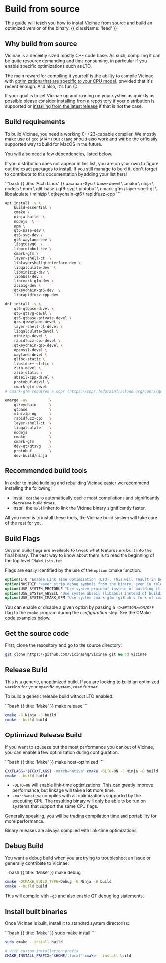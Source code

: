 # Build from source

This guide will teach you how to install Vicinae from source and build an optimized version of the binary. {{ className: 'lead' }}

## Why build from source 

Vicinae is a decently sized mostly C++ code base. As such, compiling it can be quite resource demanding and time consuming, in particular if you enable specific optimizations such as LTO.

The main reward for compiling it yourself is the ability to compile Vicinae with [optimizations that are specific to your CPU model](/build#optimized-build), provided that it's recent enough. And also, it's fun 😏.

If your goal is to get Vicinae up and running on your system as quickly as possible please consider [installing from a repository](/repo-install) if your distribution is supported or [installing from the latest release](/release-install) if that is not the case.

## Build requirements

To build Vicinae, you need a working C++23-capable compiler. We mostly make use of `gcc` (v14+) but `clang` should also work and will be the officially supported way to build for MacOS in the future.

You will also need a few dependencies, listed below.

If you distribution does not appear in this list, you are on your own to figure out the exact packages to install. 
If you still manage to build it, don't forget to contribute to this documentation by adding your list here!

<CodeGroup title="Install dependencies">
```bash {{ title: 'Arch Linux' }}
pacman -Syu			\
    base-devel 		\
    cmake			\
    ninja			\
    nodejs			\
    npm				\
    qt6-base		\
    qt6-svg			\
    protobuf		\
    cmark-gfm		\
    layer-shell-qt 	\
    libqalculate 	\
    minizip			\
    qtkeychain-qt6	\
    rapidfuzz-cpp
```

```bash {{ title: 'Ubuntu' }}
apt install -y \
    build-essential \
    cmake \
    ninja-build  \
    nodejs  \
    npm \
    qt6-base-dev \
    qt6-svg-dev \
    qt6-wayland-dev \
    libqt6svg6  \
    libprotobuf-dev \
    cmark-gfm \
    layer-shell-qt  \
    liblayershellqtinterface-dev \
    libqalculate-dev  \
    libminizip-dev \
    libabsl-dev \
    libcmark-gfm-dev \
    zlib1g-dev \
    qtkeychain-qt6-dev  \
    librapidfuzz-cpp-dev
```

```bash {{ title: 'Fedora' }}
dnf install -y \
    qt6-qtbase-devel \
    qt6-qtsvg-devel \
    qt6-qtbase-private-devel \
    qt6-qtwayland-devel \
    layer-shell-qt-devel \
    libqalculate-devel \
    minizip-devel \
    rapidfuzz-cpp-devel \
    qtkeychain-qt6-devel \
    openssl-devel \
    wayland-devel \
    glibc-static \
    libstdc++-static \
    zlib-devel \
    zlib-static \
    abseil-cpp-devel \
    protobuf-devel \
    cmark-gfm-devel
# cmark-gfm requires a copr (https://copr.fedorainfracloud.org/coprs/quadratech188/cmark-gfm/)
```

```bash {{ title: 'Gentoo Linux' }}
emerge -av			\
	qtkeychain		\
	qtbase			\
	minizip-ng		\
	rapidfuzz-cpp	\
	layer-shell-qt	\
	libqalculate	\
	nodejs			\
	cmake			\
	cmark-gfm		\
	dev-qt/qtsvg	\
	protobuf		\
	dev-build/ninja
```
</CodeGroup>

## Recommended build tools

In order to make building and rebuilding Vicinae easier we recommend installing the following:

- Install `ccache` to automatically cache most compilations and significantly decrease build times.
- Install the `mold` linker to link the Vicinae binary significantly faster.

All you need is to install these tools, the Vicinae build system will take care of the rest for you.

## Build Flags

Several build flags are available to tweak what features are built into the final binary.
The best way to know about them is to read the beginning of the top level `CMakeLists.txt`.

Flags are easily identified by the use of the `option` cmake function:

```cmake
option(LTO "Enable Link Time Optimization (LTO). This will result in better performance, but greatly increased compile time." OFF)
option(NOSTRIP "Never strip debug symbols from the binary, even in release mode. Note that symbols are never stripped for debug releases." OFF)
option(USE_SYSTEM_PROTOBUF "Use system protobuf instead of building it from source" ON)
option(USE_SYSTEM_ABSEIL "Use system abseil (libabsl) instead of building it from source" ON)
option(USE_SYSTEM_CMARK_GFM "Use system cmark-gfm (github's fork of cmark) instead of building it from source" ON)
```

You can enable or disable a given option by passing a `-D<OPTION>=ON/OFF` flag to the `cmake` program during the *configuration* step. See the CMake code examples below.


## Get the source code

First, clone the repository and go to the source directory:

```bash {{ title: 'Clone repo' }}
git clone https://github.com/vicinaehq/vicinae.git && cd vicinae
```

## Release Build

<Warning>
This is a generic, unoptimized build. If you are looking to build an optimized version for your specific system, read further.
</Warning>

To build a generic release build without LTO enabled:

<CodeGroup>
```bash {{ title: 'Make' }}
make release
```

```bash {{ title: 'CMake' }}
cmake -G Ninja -B build
cmake --build build 
```
</CodeGroup>

## Optimized Release Build

If you want to squeeze out the most performance you can out of Vicinae, you can enable a few optimization during configuration:

<CodeGroup>
```bash {{ title: 'Make' }}
make host-optimized
```

```bash {{ title: 'CMake' }}
CXXFLAGS="${CXXFLAGS} -march=native" cmake -DLTO=ON -G Ninja -B build
cmake --build build 
```
</CodeGroup>

- `-DLTO=ON` will enable link-time optimizations. This can greatly improve performance, but linkage will take a **lot** more time.
- `-march=native` compiles with all optimizations supported by the executing CPU. The resulting binary will only be able to be run on systems that support the same CPU flags.

Generally speaking, you will be trading compilation time and portability for more performance.

<Note>
Binary releases are always compiled with link-time optimizations.
</Note>

## Debug Build

You want a debug build when you are trying to troubleshoot an issue or generally contribute to Vicinae:

<CodeGroup>
```bash {{ title: 'Make' }}
make debug
```

```bash {{ title: 'CMake' }}
cmake -DCMAKE_BUILD_TYPE=Debug -G Ninja -B build
cmake --build build 
```
</CodeGroup>

This will compile with `-g3` and also enable QT debug log statements.

## Install built binaries

Once Vicinae is built, install it to standard system directories:

<CodeGroup>
```bash {{ title: 'Make' }}
sudo make install
```

```bash {{ title: 'CMake' }}
sudo cmake --install build

# with custom installation prefix
CMAKE_INSTALL_PREFIX="$HOME/.local" cmake --install build
```
</CodeGroup>
